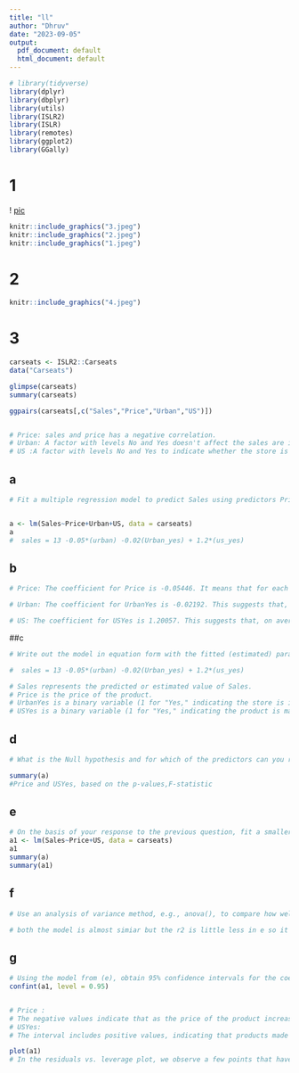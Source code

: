 ```yaml
---
title: "ll"
author: "Dhruv"
date: "2023-09-05"
output:
  pdf_document: default
  html_document: default
---
```


```r
# library(tidyverse)  
library(dplyr)
library(dbplyr)
library(utils)
library(ISLR2)
library(ISLR)
library(remotes)
library(ggplot2)
library(GGally)

```


# 1

! [pic](1.jpeg)

```r
knitr::include_graphics("3.jpeg")
knitr::include_graphics("2.jpeg")
knitr::include_graphics("1.jpeg")

```



# 2 
```r
knitr::include_graphics("4.jpeg")
```

# 3 
```r
carseats <- ISLR2::Carseats
data("Carseats")
```

```r
glimpse(carseats)
summary(carseats)
```
```r
ggpairs(carseats[,c("Sales","Price","Urban","US")])


# Price: sales and price has a negative correlation.
# Urban: A factor with levels No and Yes doesn't affect the sales are it remains almost the same for urban or rural location.
# US :A factor with levels No and Yes to indicate whether the store is in the US or not. This show the postive relationship as the store which is laocted in usa has more sales.

```
## a
```r
# Fit a multiple regression model to predict Sales using predictors Price, Urban, and US.


a <- lm(Sales~Price+Urban+US, data = carseats)
a
#  sales = 13 -0.05*(urban) -0.02(Urban_yes) + 1.2*(us_yes)
```
## b
```r
# Price: The coefficient for Price is -0.05446. It means that for each one-unit increase in the Price of the product, Sales are estimated to decrease by approximately 0.05446 units, holding all other variables constant. This suggests a negative relationship between Price and Sales.

# Urban: The coefficient for UrbanYes is -0.02192. This suggests that, on average, if the store is located in an urban area (UrbanYes = 1), Sales are estimated to be approximately 0.02192 units lower than if the store were not in an urban area (UrbanYes = 0), holding all other variables constant.

# US: The coefficient for USYes is 1.20057. This suggests that, on average, if the product is made in the US, Sales are estimated to be approximately 1.20057 units higher than if the product were not made in the US (USYes = 0), holding all other variables constant.

```

##c
```r
# Write out the model in equation form with the fitted (estimated) parameters.

#  sales = 13 -0.05*(urban) -0.02(Urban_yes) + 1.2*(us_yes)

# Sales represents the predicted or estimated value of Sales.
# Price is the price of the product.
# UrbanYes is a binary variable (1 for "Yes," indicating the store is in an urban area, and 0 for "No").
# USYes is a binary variable (1 for "Yes," indicating the product is made in the US, and 0 for "No").
```


## d 
```r
# What is the Null hypothesis and for which of the predictors can you reject the null hypothesis and why?

summary(a)
#Price and USYes, based on the p-values,F-statistic

```
## e
```r
# On the basis of your response to the previous question, fit a smaller model that only uses the predictors for which there is evidence of an association with the outcome.
a1 <- lm(Sales~Price+US, data = carseats)
a1
summary(a)
summary(a1)
```

## f
```r
# Use an analysis of variance method, e.g., anova(), to compare how well the models in (a) and (e) fit the data? What is the Null hypothesis? Interpret the results of the comparison.

# both the model is almost simiar but the r2 is little less in e so it still much better than a model.F-statistic is higher in reduced model comare to full model.
```


## g
```r
# Using the model from (e), obtain 95% confidence intervals for the coefficient(s), e.g., using confint() or broom::tidy() in R. Use the meaning of a confidence interval to interpret the results (without using the word “confident”).
confint(a1, level = 0.95)


# Price :
# The negative values indicate that as the price of the product increases, Sales are estimated to decrease, and this effect is statistically significant at the 95% confidence level.
# USYes:
# The interval includes positive values, indicating that products made in the US are estimated to have a positive effect on Sales, and this effect is statistically significant at the 95% confidence level.

```
```r
plot(a1)
# In the residuals vs. leverage plot, we observe a few points that have high leverage
```

